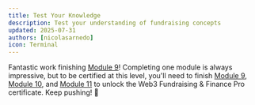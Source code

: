 ```yaml
---
title: Test Your Knowledge
description: Test your understanding of fundraising concepts
updated: 2025-07-31
authors: [nicolasarnedo]
icon: Terminal
---
```


<Quiz quizId="601" />
<Quiz quizId="602" />
<Quiz quizId="603" />
<Quiz quizId="604" />
<Quiz quizId="605" />

Fantastic work finishing [Module 9](/academy/codebase-entrepreneur-fundraising/09-fundraising/01-introduction)! Completing one module is always impressive, but to be certified at this level, you'll need to finish [Module 9](/academy/codebase-entrepreneur-fundraising/09-fundraising/01-introduction), [Module 10](/academy/codebase-entrepreneur-fundraising/10-grants/01-introduction), and [Module 11](/academy/codebase-entrepreneur-fundraising/11-pitching/01-introduction) to unlock the Web3 Fundraising & Finance Pro certificate. Keep pushing! 💼
